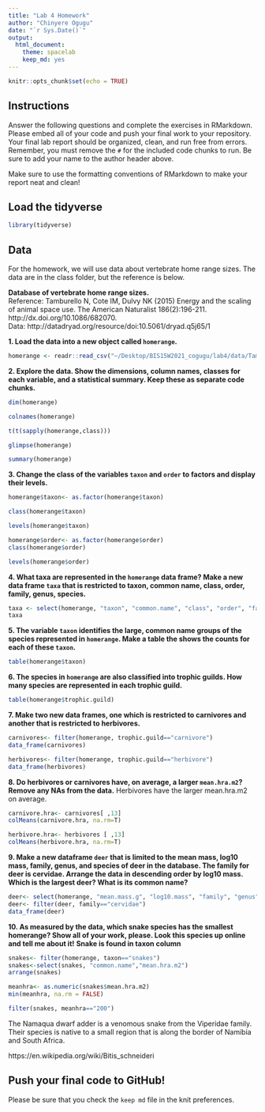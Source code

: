 ```yaml
---
title: "Lab 4 Homework"
author: "Chinyere Ogugu"
date: "`r Sys.Date()`"
output:
  html_document: 
    theme: spacelab
    keep_md: yes
---
```


```r
knitr::opts_chunk$set(echo = TRUE)
```

## Instructions
Answer the following questions and complete the exercises in RMarkdown. Please embed all of your code and push your final work to your repository. Your final lab report should be organized, clean, and run free from errors. Remember, you must remove the `#` for the included code chunks to run. Be sure to add your name to the author header above.  

Make sure to use the formatting conventions of RMarkdown to make your report neat and clean!  

## Load the tidyverse
```r
library(tidyverse)
```

## Data
For the homework, we will use data about vertebrate home range sizes. The data are in the class folder, but the reference is below.  

**Database of vertebrate home range sizes.**  
Reference: Tamburello N, Cote IM, Dulvy NK (2015) Energy and the scaling of animal space use. The American Naturalist 186(2):196-211. http://dx.doi.org/10.1086/682070.  
Data: http://datadryad.org/resource/doi:10.5061/dryad.q5j65/1  

**1. Load the data into a new object called `homerange`.**
```r
homerange <- readr::read_csv("~/Desktop/BIS15W2021_cogugu/lab4/data/Tamburelloetal_HomeRangeDatabase.csv")
```
**2. Explore the data. Show the dimensions, column names, classes for each variable, and a statistical summary. Keep these as separate code chunks.**  
```r
dim(homerange)
```
```r
colnames(homerange)
```
```r
t(t(sapply(homerange,class)))
```
```r
glimpse(homerange)
```
```r
summary(homerange)
```

**3. Change the class of the variables `taxon` and `order` to factors and display their levels.**  
```r
homerange$taxon<- as.factor(homerange$taxon)
```

```r
class(homerange$taxon)

levels(homerange$taxon)
```
```r
homerange$order<- as.factor(homerange$order)
class(homerange$order)

levels(homerange$order)
```

**4. What taxa are represented in the `homerange` data frame? Make a new data frame `taxa` that is restricted to taxon, common name, class, order, family, genus, species.**  
```r
taxa <- select(homerange, "taxon", "common.name", "class", "order", "family", "genus", "species")
taxa
```

**5. The variable `taxon` identifies the large, common name groups of the species represented in `homerange`. Make a table the shows the counts for each of these `taxon`.**  
```r
table(homerange$taxon)
```

**6. The species in `homerange` are also classified into trophic guilds. How many species are represented in each trophic guild.**  
```r
table(homerange$trophic.guild)
```

**7. Make two new data frames, one which is restricted to carnivores and another that is restricted to herbivores.**  
```r
carnivores<- filter(homerange, trophic.guild=="carnivore")
data_frame(carnivores)
```
```r
herbivores<- filter(homerange, trophic.guild=="herbivore")
data_frame(herbivores)
```

**8. Do herbivores or carnivores have, on average, a larger `mean.hra.m2`? Remove any NAs from the data.**  Herbivores have the larger mean.hra.m2 on average. 
```r
carnivore.hra<- carnivores[ ,13]
colMeans(carnivore.hra, na.rm=T)
```
```r
herbivore.hra<- herbivores [ ,13]
colMeans(herbivore.hra, na.rm=T)
```

**9. Make a new dataframe `deer` that is limited to the mean mass, log10 mass, family, genus, and species of deer in the database. The family for deer is cervidae. Arrange the data in descending order by log10 mass. Which is the largest deer? What is its common name?**  
```r
deer<- select(homerange, "mean.mass.g", "log10.mass", "family", "genus", "species")
deer<- filter(deer, family=="cervidae")
data_frame(deer)
```

**10. As measured by the data, which snake species has the smallest homerange? Show all of your work, please. Look this species up online and tell me about it!** **Snake is found in taxon column**    
```r
snakes<- filter(homerange, taxon=="snakes")
snakes<-select(snakes, "common.name","mean.hra.m2")
arrange(snakes)
```
```r
meanhra<- as.numeric(snakes$mean.hra.m2) 
min(meanhra, na.rm = FALSE)

filter(snakes, meanhra=="200")
```
The Namaqua dwarf adder is a venomous snake from the Viperidae family. Their species is native to a small region that is along the border of Namibia and South Africa. 

https://en.wikipedia.org/wiki/Bitis_schneideri 


## Push your final code to GitHub!
Please be sure that you check the `keep md` file in the knit preferences.   